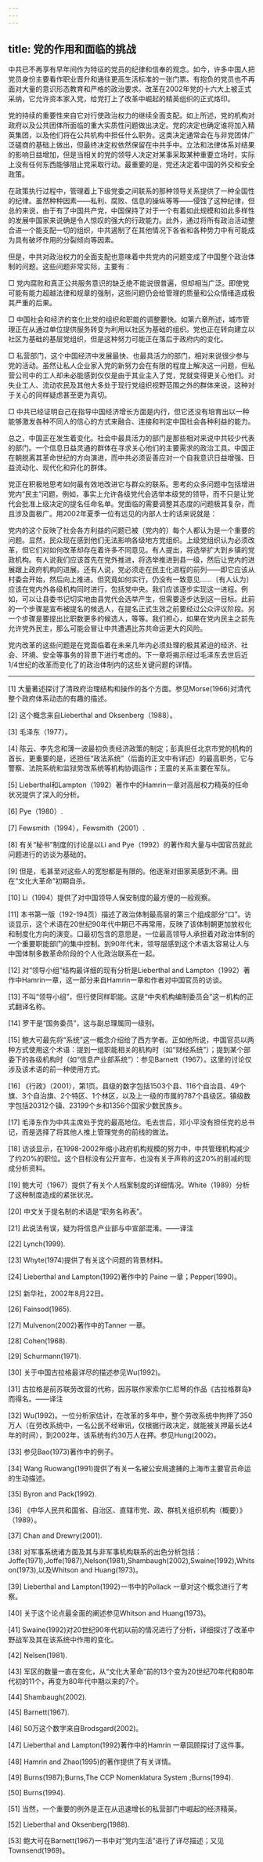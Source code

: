 ```yaml
---
---
---
```

title: 党的作用和面临的挑战
---




中共已不再享有早年间作为特征的党员的纪律和信奉的观念。如今，许多中国人把党员身份主要看作职业晋升和通往更高生活标准的一张门票。有抱负的党员也不再面对大量的意识形态教育和严格的政治要求。改革在2002年党的十六大上被正式采纳，它允许资本家入党，给党打上了改革中崛起的精英组织的正式烙印。

党的持续的重要性来自它对行使政治权力的继续全面支配。如上所述，党的机构对政府以及公共团体所面临的重大实质性问题做出决定。党的决定也确定谁将加入精英集团，以及他们将在公共机构中担任什么职务。这类决定通常会在与非党团体广泛磋商的基础上做出，但最终决定权依然保留在中共手中。立法和法律体系对结果的影响日益增加，但是当相关的党的领导人决定对某事采取某种重要立场时，实际上没有任何东西能够阻止党采取行动。最重要的是，党还决定着中国的外交和安全政策。

在政策执行过程中，管理着上下级党委之间联系的那种领导关系提供了一种全国性的纪律。虽然种种因素——私利、腐败、信息的操纵等等——侵蚀了这种纪律，但总的来说，由于有了中国共产党，中国保持了对于一个有着如此规模和如此多样性的发展中国家来说确是令人惊叹的强大的行政能力。此外，通过将所有政治活动整合进一个能支配一切的组织，中共遏制了在其他情况下各省和各种势力中有可能成为具有破坏作用的分裂倾向等因素。

但是，中共对政治权力的全面支配也意味着中共党内的问题变成了中国整个政治体制的问题。这些问题非常实际，主要有：

□ 党内腐败和真正公共服务意识的缺乏绝不能说很普遍，但却相当广泛。即使党可能有能力超越法律和规章的强制，这些问题仍会给管理的质量和公众情绪造成极其严重的后果。

□ 中国社会和经济的变化比党的组织和职能的调整要快。如第六章所述，城市管理正在从通过单位提供服务转变为利用以社区为基础的组织。党也正在转向建立以社区为基础的基层党组织，但是这种努力可能正在落后于政府内的变化。

□ 私营部门，这个中国经济中发展最快、也最具活力的部门，相对来说很少参与党的活动。虽然让私人企业家入党的新努力会在有限的程度上解决这一问题，但私营公司中的工人却未必能感到仅仅是由于其业主入了党，党就变得更关心他们。对失业工人、流动农民及其他大多处于现行党组织视野范围之外的群体来说，这种对于关心的同样疑虑甚至更为真切。

□ 中共已经证明自己在指导中国经济增长方面是内行，但它还没有培育出以一种能够激发各种不同人的信心的方式来融合、连接和判定中国社会各种利益的能力。

总之，中国正在发生着变化。社会中最具活力的部门是那些相对来说中共较少代表的部门。一个信息日益灵通的群体在寻求关心他们的主要需求的政治工具。中国正在朝脱离其革命世纪的方向演进，而中共必须妥善应对一个自我意识日益增强、日益流动化、现代化和异化的群体。

党正在积极地思考如何最有效地改进它与群众的联系。思考的众多问题中包括增进党内“民主”问题，例如，事实上允许各级党代会选举本级党的领导，而不只是让党代会批准上级决定的提名任命名单。党面临的需要调整其态度的问题极其复杂，而且涉及面极广。用2002年夏季一位有远见的内部人士的话来说就是：

党内的这个反映了社会各方利益的问题已被〔党内的〕每个人都认为是一个重要的问题。显然，民众现在感到他们无法影响各级地方党组织。上级党组织认为必须改革，但它们对如何改革却存在着许多不同意见。有人提出，将选举扩大到乡镇的党政机构。有人说我们应该首先在党外推进，将选举推进到县一级，然后让党内的进展跟上政府机构的进展。还有人说，党必须走在民主化进程的前列——即它应该从村委会开始，然后向上推进。但究竟如何实行，仍没有一致意见……〔有人认为〕应该在党内外各级机构同时进行，包括党中央。我们应该逐步实现这一进程。例如，可以让县委书记切实地由县党代会选举产生，但需要逐步达到这一目标。此前的一个步骤是宣布被提名的候选人，在提名正式生效之前要经过公众评议阶段。另一个步骤是要提出比职数更多的候选人，等等。我们担心，如果在党内民主之前先允许党外民主，那么可能会冒让中共遭遇比苏共命运更大的风险。

党内改革的这些问题是在党面临着在未来几年内必须处理的极其紧迫的经济、社会、环境、安全等事务的背景下进行考虑的。下一章将揭示经过毛泽东去世后近1/4世纪的改革而变化了的政治体制内的这些关键问题的详情。



* * *



[1] 大量著述探讨了清政府治理结构和操作的各个方面。参见Morse(1966)对清代整个政府体系动态的有趣的描述。

[2] 这个概念来自Lieberthal and Oksenberg（1988）。

[3] 毛泽东（1977）。

[4] 陈云、李先念和薄一波最初负责经济政策的制定；彭真担任北京市党的机构的首长，更重要的是，还担任“政法系统”（后面的正文中有详述）的最高职务，它与警察、法院系统和监狱劳改系统等机构协调运作；王震的关系主要在军队。

[5] Lieberthal和Lampton（1992）著作中的Hamrin一章对高层权力精英的任命状况提供了深入的分析。

[6] Pye（1980）.

[7] Fewsmith（1994），Fewsmith（2001）.

[8] 有关“秘书”制度的讨论是以Li and Pye（1992）的著作和大量与中国官员就此问题进行的访谈为基础的。

[9] 但是，毛甚至对这些人的宽恕都是有限的。他逐渐对田家英感到不满。田在“文化大革命”初期自杀。

[10] Li（1994）提供了对中国领导人保安制度的最方便的一般观察。

[11] 本书第一版（192-194页）描述了政治体制最高层的第三个组成部分“口”。访谈显示，这个术语在20世纪90年代中期已不再常用，反映了该体制朝更加放权化和制度化方向的演变。口最初包含的意思是，一位最高领导人承担着对政治体制的一个重要职能部门的集中控制。到90年代末，领导层感到这个术语太容易让人与中国体制多数革命阶段的个人化政治联系在一起。

[12] 对“领导小组”结构最详细的现有分析是Lieberthal and Lampton（1992）著作中Hamrin一章，这一部分来自Hamrin一章和作者对中国官员的访谈。

[13] 不叫“领导小组”，但行使同样职能。这是“中央机构编制委员会”这一机构的正式翻译名称。

[14] 罗干是“国务委员”，这与副总理属同一级别。

[15] 鲍大可最先将“系统”这一概念介绍给了西方学者。正如他所说，中国官员以两种方式使用这个术语：提到一组职能相关的机构时（如“财经系统”）；提到某个部委下的各级机构时（如“信息产业部系统”）：参见Barnett（1967）。这里的讨论仅涉及该术语的前一种使用方式。

[16] 《行政》（2001），第1页。县级的数字包括1503个县、116个自治县、49个旗、3个自治旗、2个特区、1个林区，以及上一级的市属的787个县级区。镇级数字包括20312个镇、23199个乡和1356个国家少数民族乡。

[17] 毛泽东作为中共主席处于党的最高地位。毛去世后，邓小平没有担任党的总书记，而是选择了将其他人推上管理党务的前线的做法。

[18] 访谈显示，在1998-2002年缩小政府机构规模的努力中，中共管理机构减少了约20%的职位。这个目标没有公开宣布，也没有关于声称的这20%的削减的现成分析资料。

[19] 鲍大可（1967）提供了有关个人档案制度的详细情况。White（1989）分析了这种制度造成的紧张状况。

[20] 中文关于提名制的术语是“职务名称表”。

[21] 此说法有误，疑为将信息产业部与中宣部混淆。——译注

[22] Lynch(1999).

[23] Whyte(1974)提供了有关这个问题的背景材料。

[24] Lieberthal and Lampton(1992)著作中的 Paine 一章；Pepper(1990)。

[25] 新华社，2002年8月22日。

[26] Fainsod(1965).

[27] Mulvenon(2002)著作中的Tanner 一章。

[28] Cohen(1968).

[29] Schurmann(1971).

[30] 关于中国古拉格最详尽的描述参见Wu(1992)。

[31] 古拉格是前苏联劳改营的代称，因苏联作家索尔仁尼琴的作品《古拉格群岛》而得名。——译注

[32] Wu(1992)。一位分析家估计，在改革的多年中，整个劳改系统中拘押了350万人（在劳改系统中，一名公民不经审讯，仅根据行政决定，就能被关押最长达4年的时间），到2002年，该系统有约30万人在押。参见Hung(2002)。

[33] 参见Bao(1973)著作中的例子。

[34] Wang Ruowang(1991)提供了有关一名被公安局逮捕的上海市主要官员命运的生动描述。

[35] Byron and Pack(1992).

[36] 《中华人民共和国省、自治区、直辖市党、政、群机关组织机构（概要）》（1989）。

[37] Chan and Drewry(2001).

[38] 对军事系统诸方面及其与非军事机构联系的出色分析包括：Joffe(1971),Joffe(1987),Nelson(1981),Shambaugh(2002),Swaine(1992),Whitson(1973),以及Whitson and Huang(1973)。

[39] Lieberthal and Lampton(1992)一书中的Pollack 一章对这个概念进行了考察。

[40] 关于这个论点最全面的阐述参见Whitson and Huang(1973)。

[41] Swaine(1992)对20世纪90年代初以前的情况进行了分析，详细探讨了改革中野战军及其在该系统中作用的变化。

[42] Nelsen(1981).

[43] 军区的数量一直在变化，从“文化大革命”前的13个变为20世纪70年代和80年代初的11个，再变为80年代中期以来的7个。

[44] Shambaugh(2002).

[45] Barnett(1967).

[46] 50万这个数字来自Brodsgard(2002)。

[47] Lieberthal and Lampton(1992)著作中的Hamrin 一章回顾探讨了这件事。

[48] Hamrin and Zhao(1995)的著作提供了有关详情。

[49] Burns(1987);Burns,The CCP Nomenklatura System ;Burns(1994).

[50] Burns(1994).

[51] 当然，一个重要的例外是正在从迅速增长的私营部门中崛起的经济精英。

[52] Lieberthal and Oksenberg(1988).

[53] 鲍大可在Barnett(1967)一书中对“党内生活”进行了详尽描述；又见Townsend(1969)。